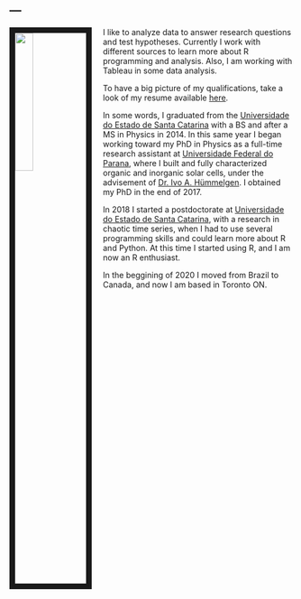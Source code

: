---
---

<link rel="stylesheet" href="styles.css" type="text/css">

<img src="images/foto_Anderson.jpg" style="width:25%; border:10px solid; margin-right: 20px" align="left">

I like to analyze data to answer research questions and test hypotheses. Currently I work with different sources to learn more about R programming and analysis. Also, I am working with Tableau in some data analysis.  

To have a big picture of my qualifications, take a look of my resume available [here](files/AndersonHoff_resume.pdf).  

In some words, I graduated from the [Universidade do Estado de Santa Catarina](https://www.udesc.br/cct/ppgf) with a BS and after a MS in Physics in 2014. In this same year I began working toward my PhD in Physics as a full-time research assistant at [Universidade Federal do Parana](http://fisica.ufpr.br/pagina_ppgf_english/), where I built and fully characterized organic and inorganic solar cells, under the advisement of [Dr. Ivo A. Hümmelgen](http://fisica.ufpr.br/pagina_ppgf_english/info_ivo.html). I obtained my PhD in the end of 2017.

In 2018 I started a postdoctorate at [Universidade do Estado de Santa Catarina](https://www.udesc.br/cct/ppgf), with a research in chaotic time series, when I had to use several programming skills and could learn more about R and Python. At this time I started using R, and I am now an R enthusiast.   

In the beggining of 2020 I moved from Brazil to Canada, and now I am based in Toronto ON.  


